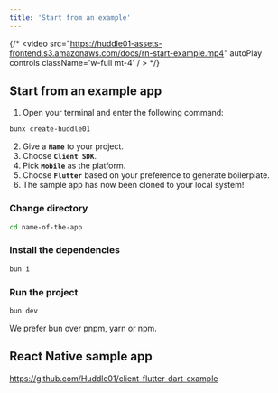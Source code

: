 ```yaml
---
title: 'Start from an example'
---
```




{/* <video src="https://huddle01-assets-frontend.s3.amazonaws.com/docs/rn-start-example.mp4" autoPlay controls className='w-full mt-4' / > */}

## Start from an example app


1. Open your terminal and enter the following command:

```bash
bunx create-huddle01
```

2. Give a **`Name`** to your project.
3. Choose **`Client SDK`**.
4. Pick **`Mobile`** as the platform.
5. Choose **`Flutter`** based on your preference to generate boilerplate.
6. The sample app has now been cloned to your local system!

### Change directory

```bash
cd name-of-the-app
```

### Install the dependencies

```bash
bun i
```

### Run the project

```bash
bun dev
```

<Callout>
 We prefer bun over pnpm, yarn or npm.

</Callout>


## React Native sample app

https://github.com/Huddle01/client-flutter-dart-example
